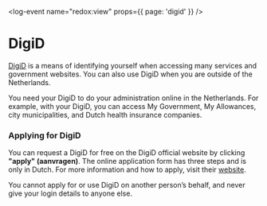 <log-event name="redox:view" props={{ page: 'digid' }} />

# DigiD

[DigiD](https://www.digid.nl/) is a means of identifying yourself when accessing many services and government websites. You can also use DigiD when you are outside of the Netherlands.

You need your DigiD to do your administration online in the Netherlands. For example, with your DigiD, you can access My Government, My Allowances, city municipalities, and Dutch health insurance companies.

### Applying for DigiD

You can request a DigiD for free on the DigiD official website by clicking **"apply" (aanvragen)**. The online application form has three steps and is only in Dutch. For more information and how to apply, visit their [website](https://www.digid.nl/en/apply-or-activate-digid).

<callout>
  You cannot apply for or use DigiD on another person’s behalf, and never give your login details to anyone else.
</callout>
